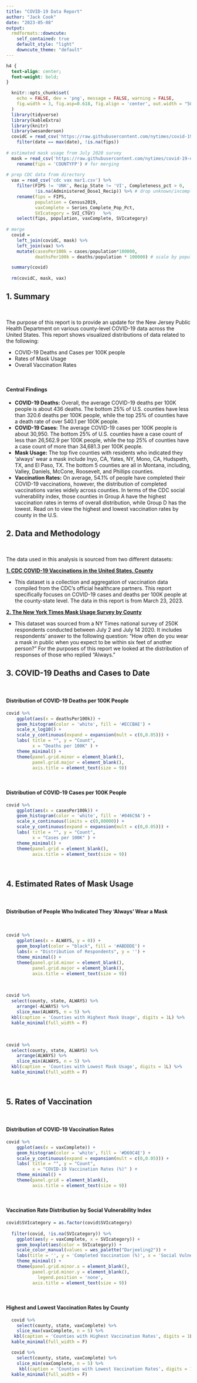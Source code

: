 ```yaml
---
title: "COVID-19 Data Report"
author: "Jack Cook"
date: "2023-05-08"
output: 
  rmdformats::downcute:
    self_contained: true
    default_style: "light"
    downcute_theme: "default"
---
```

```css
h4 {
  text-align: center;
  font-weight: bold;
}
```

```r
  knitr::opts_chunk$set(
    echo = FALSE, dev = 'png', message = FALSE, warning = FALSE, 
    fig.width = 3, fig.asp=0.618, fig.align = 'center', out.width = "50%"
  )
  library(tidyverse)
  library(kableExtra)
  library(knitr)
  library(wesanderson)
  covidC = read_csv('https://raw.githubusercontent.com/nytimes/covid-19-data/master/us-counties-recent.csv') %>%
    filter(date == max(date), !is.na(fips)) 
  
# estimated mask usage from July 2020 survey
  mask = read_csv('https://raw.githubusercontent.com/nytimes/covid-19-data/master/mask-use/mask-use-by-county.csv') %>%
    rename(fips = 'COUNTYFP') # for merging   
  
# prep CDC data from directory
  vax = read_csv('cdc vax mar1.csv') %>%
    filter(FIPS != 'UNK', Recip_State != 'VI', Completeness_pct > 0, 
           !is.na(Administered_Dose1_Recip)) %>% # drop unknown/incomplete/questionable reports
    rename(fips = FIPS, 
           population = Census2019,
           vaxComplete = Series_Complete_Pop_Pct,
           SVIcategory = SVI_CTGY)   %>%
    select(fips, population, vaxComplete, SVIcategory)
  
# merge  
  covid =
    left_join(covidC, mask) %>%
    left_join(vax) %>%
    mutate(casesPer100k = cases/population*100000,
           deathsPer100k = deaths/population * 100000) # scale by population

  summary(covid)
  
  rm(covidC, mask, vax)
```

## 1. Summary

\

The purpose of this report is to provide an update for the New Jersey Public Health Department on various county-level COVID-19 data across the United States. This report shows visualized distributions of data related to the following:

- COVID-19 Deaths and Cases per 100K people
- Rates of Mask Usage
- Overall Vaccination Rates

\

#### Central Findings

- **COVID-19 Deaths:** Overall, the average COVID-19 deaths per 100K people is about 436 deaths. The bottom 25% of U.S. counties have less than 320.6 deaths per 100K people, while the top 25% of counties have a death rate of over 540.1 per 100K people.
- **COVID-19 Cases:** The average COVID-19 cases per 100K people is about 30,950. The bottom 25% of U.S. counties have a case count of less than 26,562.9 per 100K people, while the top 25% of counties have a case count of more than 34,681.3 per 100K people.
- **Mask Usage:** The top five counties with residents who indicated they 'always' wear a mask include Inyo, CA, Yates, NY, Mono, CA, Hudspeth, TX, and El Paso, TX. The bottom 5 counties are all in Montana, including, Valley, Daniels, McCone, Roosevelt, and Phillips counties.
- **Vaccination Rates:** On average, 54.1% of people have completed their COVID-19 vaccinations, however, the distribution of completed vaccinations varies widely across counties. In terms of the CDC social vulnerability index, those counties in Group A have the highest vaccination rates in terms of overall distribution, while Group D has the lowest. Read on to view the highest and lowest vaccination rates by county in the U.S.

## 2. Data and Methodology

\

The data used in this analysis is sourced from two different datasets:

[**1. CDC COVID-19 Vaccinations in the United States, County**](https://data.cdc.gov/Vaccinations/COVID-19-Vaccinations-in-the-United-States-County/8xkx-amqh/data)

- This dataset is a collection and aggregation of vaccination data compiled from the CDC's official healthcare partners. This report specifically focuses on COVID-19 cases and deaths per 100K people at the county-state level. The data in this report is from March 23, 2023.
  
[**2. The New York Times Mask Usage Survey by County**](https://github.com/nytimes/covid-19-data)

  - This dataset was sourced from a NY Times national survey of 250K respondents conducted between July 2 and July 14 2020. It includes respondents' answer to the following question: "How often do you wear a mask in public when you expect to be within six feet of another person?" For the purposes of this report we looked at the distribution of responses of those who replied "Always."
  

## 3. COVID-19 Deaths and Cases to Date

\

#### Distribution of COVID-19 Deaths per 100K People

```r
covid %>%
    ggplot(aes(x = deathsPer100k)) +
    geom_histogram(color = 'white', fill = '#ECCBAE') +
    scale_x_log10() + 
    scale_y_continuous(expand = expansion(mult = c(0,0.05))) + 
    labs( title = "", y = "Count", 
          x = "Deaths per 100K" ) + 
    theme_minimal() + 
    theme(panel.grid.minor = element_blank(),
          panel.grid.major = element_blank(),
          axis.title = element_text(size = 9))
```

\

#### Distribution of COVID-19 Cases per 100K People
```r
covid %>% 
    ggplot(aes(x = casesPer100k)) +
    geom_histogram(color = 'white', fill = '#046C9A') +
    scale_x_continuous(limits = c(0,80000)) + 
    scale_y_continuous(expand = expansion(mult = c(0,0.05))) + 
    labs( title = "", y = "Count", 
          x = "Cases per 100K" ) + 
    theme_minimal() + 
    theme(panel.grid = element_blank(),
          axis.title = element_text(size = 9))
```

\

## 4. Estimated Rates of Mask Usage

\

#### Distribution of People Who Indicated They 'Always' Wear a Mask

\

```r
covid %>%
    ggplot(aes(x = ALWAYS, y = 0)) +
    geom_boxplot(color = "black", fill = '#ABDDDE') + 
    labs(x = "Distribution of Respondents", y = '') +
    theme_minimal() + 
    theme(panel.grid.minor = element_blank(),
          panel.grid.major = element_blank(),
          axis.title = element_text(size = 9))
```

<br>

```r
covid %>%
  select(county, state, ALWAYS) %>%
    arrange(-ALWAYS) %>%
    slice_max(ALWAYS, n = 5) %>%
  kbl(caption = 'Counties with Highest Mask Usage', digits = 1L) %>%
  kable_minimal(full_width = F)
```

<br>

```r
covid %>%
  select(county, state, ALWAYS) %>%
    arrange(ALWAYS) %>%
    slice_min(ALWAYS, n = 5) %>%
  kbl(caption = 'Counties with Lowest Mask Usage', digits = 1L) %>%
  kable_minimal(full_width = F)
```

\

## 5. Rates of Vaccination

\

#### Distribution of COVID-19 Vaccination Rates

```r
covid %>%
    ggplot(aes(x = vaxComplete)) +
    geom_histogram(color = 'white', fill = '#D69C4E') +
    scale_y_continuous(expand = expansion(mult = c(0,0.05))) + 
    labs( title = "", y = "Count", 
          x = "COVID-19 Vaccination Rates (%)" ) + 
    theme_minimal() + 
    theme(panel.grid = element_blank(),
          axis.title = element_text(size = 9))
```

\

#### Vaccination Rate Distribution by Social Vulnerability Index

```r
covid$SVIcategory = as.factor(covid$SVIcategory)
  
  filter(covid, !is.na(SVIcategory)) %>% 
    ggplot(aes(y = vaxComplete, x = SVIcategory)) +
    geom_boxplot(aes(color = SVIcategory)) + 
    scale_color_manual(values = wes_palette("Darjeeling2")) +
    labs(title = '', y = 'Completed Vaccination (%)', x = 'Social Vulnerability Index') +
    theme_minimal() + 
    theme(panel.grid.minor.x = element_blank(),
          panel.grid.minor.y = element_blank(),
            legend.position = 'none',
          axis.title = element_text(size = 9))
```

\

#### Highest and Lowest Vaccination Rates by County

```r
  covid %>%
    select(county, state, vaxComplete) %>%
    slice_max(vaxComplete, n = 5) %>%
   kbl(caption = 'Counties with Highest Vaccination Rates', digits = 1L) %>%
  kable_minimal(full_width = F)

  covid %>%
    select(county, state, vaxComplete) %>%
    slice_min(vaxComplete, n = 5) %>%
     kbl(caption = 'Counties with Lowest Vaccination Rates', digits = 1L) %>%
  kable_minimal(full_width = F)
```

\
